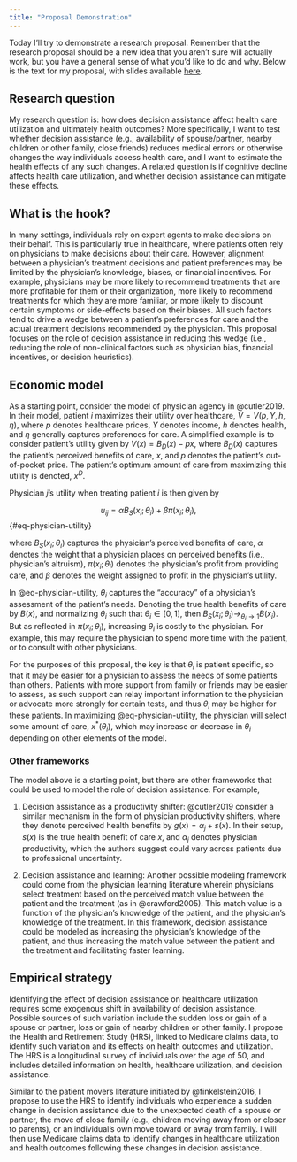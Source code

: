 ```yaml
---
title: "Proposal Demonstration"
---
```


Today I'll try to demonstrate a research proposal. Remember that the research proposal should be a new idea that you aren't sure will actually work, but you have a general sense of what you'd like to do and why. Below is the text for my proposal, with slides available [here](/slides/proposal-demo.qmd).

## Research question
My research question is: how does decision assistance affect health care utilization and ultimately health outcomes? More specifically, I want to test whether decision assistance (e.g., availability of spouse/partner, nearby children or other family, close friends) reduces medical errors or otherwise changes the way individuals access health care, and I want to estimate the health effects of any such changes. A related question is if cognitive decline affects health care utilization, and whether decision assistance can mitigate these effects. 

## What is the hook?
In many settings, individuals rely on expert agents to make decisions on their behalf. This is particularly true in healthcare, where patients often rely on physicians to make decisions about their care. However, alignment between a physician's treatment decisions and patient preferences may be limited by the physician's knowledge, biases, or financial incentives. For example, physicians may be more likely to recommend treatments that are more profitable for them or their organization, more likely to recommend treatments for which they are more familiar, or more likely to discount certain symptoms or side-effects based on their biases. All such factors tend to drive a wedge between a patient's preferences for care and the actual treatment decisions recommended by the physician. This proposal focuses on the role of decision assistance in reducing this wedge (i.e., reducing the role of non-clinical factors such as physician bias, financial incentives, or decision heuristics).

## Economic model
As a starting point, consider the model of physician agency in @cutler2019. In their model, patient $i$ maximizes their utility over healthcare, $V=V(p, Y, h, \eta)$, where $p$ denotes healthcare prices, $Y$ denotes income, $h$ denotes health, and $\eta$ generally captures preferences for care. A simplified example is to consider patient's utility given by $V(x) = B_{D}(x) - px$, where $B_{D}(x)$ captures the patient's perceived benefits of care, $x$, and $p$ denotes the patient's out-of-pocket price. The patient's optimum amount of care from maximizing this utility is denoted, $x^{D}$.

Physician $j$'s utility when treating patient $i$ is then given by

$$
u_{ij} = \alpha B_{S}(x_{i}; \theta_{i}) + \beta \pi(x_{i}; \theta_{i}),
$$ {#eq-physician-utility}

where $B_{S}(x_{i}; \theta_{i})$ captures the physician's perceived benefits of care, $\alpha$ denotes the weight that a physician places on perceived benefits (i.e., physician's altruism), $\pi(x_{i}; \theta_{i})$ denotes the physician's profit from providing care, and $\beta$ denotes the weight assigned to profit in the physician's utility. 

In @eq-physician-utility, $\theta_{i}$ captures the "accuracy" of a physician's assessment of the patient's needs. Denoting the true health benefits of care by $B(x)$, and normalizing $\theta_{i}$ such that $\theta_{i} \in [0,1]$, then $B_{S}(x_{i}; \theta_{i}) \rightarrow_{\theta_{i} \rightarrow 1} B(x_{i})$. But as reflected in $\pi(x_{i}; \theta_{i})$, increasing $\theta_{i}$ is costly to the physician. For example, this may require the physician to spend more time with the patient, or to consult with other physicians. 

For the purposes of this proposal, the key is that $\theta_{i}$ is patient specific, so that it may be easier for a physician to assess the needs of some patients than others. Patients with more support from family or friends may be easier to assess, as such support can relay important information to the physician or advocate more strongly for certain tests, and thus $\theta_{i}$ may be higher for these patients. In maximizing @eq-physician-utility, the physician will select some amount of care, $x^{*}(\theta_{i})$, which may increase or decrease in $\theta_{i}$ depending on other elements of the model.

### Other frameworks
The model above is a starting point, but there are other frameworks that could be used to model the role of decision assistance. For example,

1. Decision assistance as a productivity shifter: @cutler2019 consider a similar mechanism in the form of physician productivity shifters, where they denote perceived health benefits by $g(x)=\alpha_{j} + s(x)$. In their setup, $s(x)$ is the true health benefit of care $x$, and $\alpha_{j}$ denotes physician productivity, which the authors suggest could vary across patients due to professional uncertainty. 

2. Decision assistance and learning: Another possible modeling framework could come from the physician learning literature wherein physicians select treatment based on the perceived match value between the patient and the treatment (as in @crawford2005). This match value is a function of the physician's knowledge of the patient, and the physician's knowledge of the treatment. In this framework, decision assistance could be modeled as increasing the physician's knowledge of the patient, and thus increasing the match value between the patient and the treatment and facilitating faster learning.


## Empirical strategy
Identifying the effect of decision assistance on healthcare utilization requires some exogenous shift in availability of decision assistance. Possible sources of such variation include the sudden loss or gain of a spouse or partner, loss or gain of nearby children or other family. I propose the Health and Retirement Study (HRS), linked to Medicare claims data, to identify such variation and its effects on health outcomes and utilization. The HRS is a longitudinal survey of individuals over the age of 50, and includes detailed information on health, healthcare utilization, and decision assistance.

Similar to the patient movers literature initiated by @finkelstein2016, I propose to use the HRS to identify individuals who experience a sudden change in decision assistance due to the unexpected death of a spouse or partner, the move of close family (e.g., children moving away from or closer to parents), or an individual's own move toward or away from family. I will then use Medicare claims data to identify changes in healthcare utilization and health outcomes following these changes in decision assistance.


